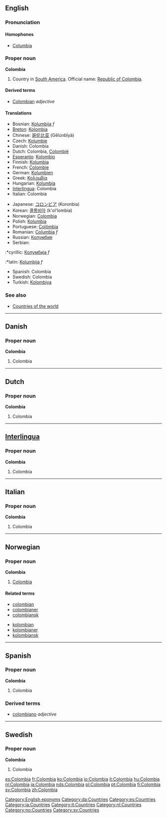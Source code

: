 ==English==

===Pronunciation===
====Homophones====
*[[Columbia]]

===Proper noun===
'''Colombia'''
# Country in [[South America]]. Official name: [[Republic of Colombia]].

====Derived terms====
*[[Colombian]] ''adjective''

====Translations====
{{top}}
*Bosnian: [[Kolumbija]] ''f''
*[[Breton]]: [[Kolombia]]
*Chinese: [[哥伦比亚]] (Gēlúnbǐyà)
*Czech: [[Kolumbie]]
*Danish: Colombia
*Dutch: Colombia, [[Colombië]]
*[[Esperanto]]: [[Kolombio]]
*Finnish: [[Kolumbia]]
*French: [[Colombie]]
*German: [[Kolumbien]]
*Greek: [[Κολομβία]]
*Hungarian: [[Kolumbia]]
*[[Interlingua]]: Colombia
*Italian: Colombia
{{mid}}
*Japanese: [[コロンビア]] (Koronbia)
*Korean: [[콜롬비아]] (k'ol'lombia)
*Norwegian: [[#Norwegian|Colombia]]
*Polish: [[Kolumbia]]
*Portuguese: [[Colômbia]]
*Romanian: [[Columbia]] ''f''
*Russian: [[Колумбия]]
*Serbian:
:*cyrillic: [[Колумбија]] ''f''
:*latin: [[Kolumbija]] ''f''
*Spanish: Colombia
*Swedish: Colombia
*Turkish: [[Kolombiya]]
{{bottom}}

===See also===
*[[Countries of the world]]

----

==Danish==

===Proper noun===
'''Colombia'''
#Colombia

----

==Dutch==

===Proper noun===
'''Colombia'''
#Colombia

----

==[[Interlingua]]==

===Proper noun===
'''Colombia'''
#Colombia

----

==Italian==

===Proper noun===
'''Colombia'''
#Colombia

----

==Norwegian==

===Proper noun===
'''Colombia'''
#[[#English|Colombia]]

====Related terms====
{{top}}
*[[colombian]]
*[[colombianer]]
*[[colombiansk]]
{{mid}}
*[[kolombian]]
*[[kolombianer]]
*[[kolombiansk]]
{{bottom}}

----

==Spanish==

===Proper noun===
'''Colombia'''
#Colombia

===Derived terms===
*[[colombiano]] ''adjective''

----

==Swedish==

===Proper noun===
'''Colombia'''
#Colombia

[[Category:English eponyms]]
[[Category:da:Countries]]
[[Category:es:Countries]]
[[Category:ia:Countries]]
[[Category:it:Countries]]
[[Category:nl:Countries]]
[[Category:no:Countries]]
[[Category:sv:Countries]]

[[es:Colombia]]
[[fr:Colombia]]
[[ko:Colombia]]
[[io:Colombia]]
[[it:Colombia]]
[[hu:Colombia]]
[[nl:Colombia]]
[[ja:Colombia]]
[[nds:Colombia]]
[[pl:Colombia]]
[[pt:Colombia]]
[[fi:Colombia]]
[[sv:Colombia]]
[[zh:Colombia]]